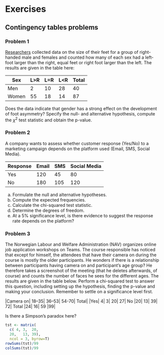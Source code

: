 # Exercises


## Contingency tables problems

### Problem 1 
[Researchers](https://doi.org/10.1126/science.663611) collected data on the size of their feet for a group of right-handed male and females and counted how many of each sex had a left-foot larger than the right, equal feet or right foot larger than the left. The results are given in the table here:

|Sex | L>R | L=R | L<R|Total|
|----|-----|-----|----|-----|
|Men |2|10|28|40|
|Women|55|18|14|87|



Does the data indicate that gender has a strong effect on the development of foot asymmetry? Specify the null- and alternative hypothesis, compute the $\chi^2$ test statistic and obtain the p-value. 



### Problem 2
A company wants to assess whether customer response (Yes/No) to a marketing campaign depends on the platform used (Email, SMS, Social Media).

|Response	| Email	| SMS | Social Media|
|---------|-------|-----|-------------|
|Yes      |    120|	45  | 80          |
|No       |  	 180|	105	| 120         |

a) Formulate the null and alternative hypotheses.
b) Compute the expected frequencies.
c) Calculate the chi-squared test statistic.
d) Determine the degrees of freedom.
f) At a 5% significance level, is there evidence to suggest the response rate depends on the platform?

### Problem 3
The Norwegian Labour and Welfare Administration (NAV) organizes online job application workshops on Teams. The course responsible has noticed that except for himself, the attendees that have their camera on during the course is mostly the older participants.  He wonders if there is a relationship between participants having camera on and participant's age group? He therefore takes a screenshot of the meeting (that he deletes afterwards, of course) and counts the number of faces he sees for the different ages. The results are given in the table below. Perform a chi-squared test to answer this question, including setting up the hypothesis, finding the p-value and making your conclusion. Remember to settle on a significance level first. 

|Camera on| 18–35|	36–53|	54-70| Total|
|Yes| 4|	3|	20|	27|
No	|20|	13|	39|	72|
Total	|24|	16|	59	|99|

Is there a Simpson's paradox here?
```r
tst <- matrix(
  c( 4,	3,	20,
  20,	13,	39), 
  ncol = 3, byrow=T)
rowSums(tst)/99
colSums(tst)/99
```

<!-- ### Problem 3 -->
<!-- A café records the preferred payment method (Cash, Card, Mobile Pay) of its customers, categorized by age group (18–35, 36–55, 56+). -->

<!-- |Payment Method|	18–35|	36–55|	56+| -->
<!-- |--------------|-------|-------|-----| -->
<!-- |Cash	|40	|35	|60| -->
<!-- |Card	|70	|80	|55| -->
<!-- |Mobile Pay|	90|	45|	20| -->

<!-- a) Set up a chi-squared test to assess whether payment method preference depends on age group. -->
<!-- b) Calculate the expected counts. -->
<!-- c) Comment on any trends you observe in the data. -->
<!-- d) Suggest how the café could tailor its services based on the result. -->